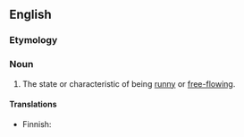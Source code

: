 ==English==

===Etymology===
{{suffix|runny|ness|lang=en}}

===Noun===
{{en-noun|-}}

# The state or characteristic of being [[runny]] or [[free-flowing]].

====Translations====
{{trans-top|state or characteristic of being runny}}
* Finnish: {{t+|fi|juoksevuus}}
{{trans-mid}}
{{trans-bottom}}